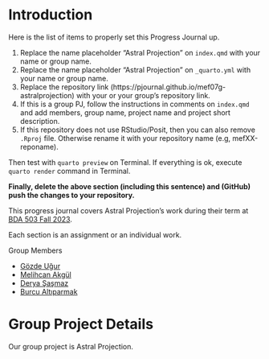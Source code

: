 # Introduction {.unnumbered}

::: {.callout-caution title="Setup To-Do"}
Here is the list of items to properly set this Progress Journal up.

1.  Replace the name placeholder "Astral Projection" on `index.qmd` with your name or group name.
2.  Replace the name placeholder "Astral Projection" on `_quarto.yml` with your name or group name.
3.  Replace the repository link (https://pjournal.github.io/mef07g-astralprojection) with your or your group's repository link.
4.  If this is a group PJ, follow the instructions in comments on `index.qmd` and add members, group name, project name and project short description.
5.  If this repository does not use RStudio/Posit, then you can also remove `.Rproj` file. Otherwise rename it with your repository name (e.g, mefXX-reponame).

Then test with `quarto preview` on Terminal. If everything is ok, execute `quarto render` command in Terminal.

**Finally, delete the above section (including this sentence) and (GitHub) push the changes to your repository.**
:::

<!-- DO NOT TOUCH THIS PART EXCEPT FILLING YOUR OR YOUR GROUP's NAME -->

This progress journal covers Astral Projection's work during their term at [BDA 503 Fall 2023](https://mef-bda503.github.io/fall23/).

Each section is an assignment or an individual work.

<!-- IF THIS IS A GROUP UNCOMMENT BELOW -->

Group Members

-   [Gözde Uğur](https://pjournal.github.io/mef07-GozdeUgurK/)
-   [Melihcan Akgül](https://pjournal.github.io/mef07-meakgul/)
-   [Derya Şaşmaz](https://pjournal.github.io/mef07-sasmazd/)
-   [Burcu Altıparmak](https://pjournal.github.io/mef07-BurcuAltiparmak/)


# Group Project Details

Our group project is Astral Projection.
